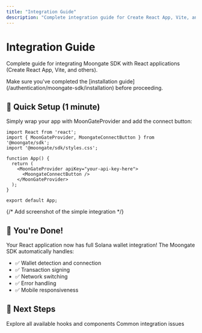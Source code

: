 ```yaml
---
title: "Integration Guide"
description: "Complete integration guide for Create React App, Vite, and other React applications."
---
```


# Integration Guide

Complete guide for integrating Moongate SDK with React applications (Create React App, Vite, and others).

<Note>
  Make sure you've completed the [installation guide](/authentication/moongate-sdk/installation) before proceeding.
</Note>

## 🚀 Quick Setup (1 minute)

Simply wrap your app with MoonGateProvider and add the connect button:

```tsx src/App.tsx
import React from 'react';
import { MoonGateProvider, MoongateConnectButton } from '@moongate/sdk';
import '@moongate/sdk/styles.css';

function App() {
  return (
    <MoonGateProvider apiKey="your-api-key-here">
      <MoongateConnectButton />
    </MoonGateProvider>
  );
}

export default App;
```

<Frame caption="Complete integration in just 3 lines of code">
  {/* Add screenshot of the simple integration */}
</Frame>

## 🎉 You're Done!

Your React application now has full Solana wallet integration! The Moongate SDK automatically handles:

- ✅ Wallet detection and connection
- ✅ Transaction signing
- ✅ Network switching
- ✅ Error handling
- ✅ Mobile responsiveness

## 📖 Next Steps

<CardGroup cols={2}>
  <Card
    title="API Reference"
    icon="book"
    href="/authentication/moongate-sdk/api-reference"
  >
    Explore all available hooks and components
  </Card>
  <Card
    title="Troubleshooting"
    icon="wrench"
    href="/authentication/moongate-sdk/troubleshooting"
  >
    Common integration issues
  </Card>
</CardGroup>
